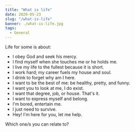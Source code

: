 ```yaml
---
title: "What is life"
date: 2020-05-23
slug: "/what-is-life"
banner: ./what-is-life.jpg
tags:
  - General
---
```


Life for some is about:

- I obey God and seek his mercy.
- I find myself when she touches me or he holds me.
- I live my life to the fullest because it is short.
- I work hard; my career fuels my house and soul.
- I drink to forget why am I here. 
- I want to be the best of me: be healthy, pretty, and funny.
- I want you to look at me, I do exist.
- I want that degree, job, or house. That's it.
- I want to express myself and belong.
- I'm bored, entertain me.
- I just need to survive.
- Hey! I'm here for you, let me help.

Which one/s you can relate to?
